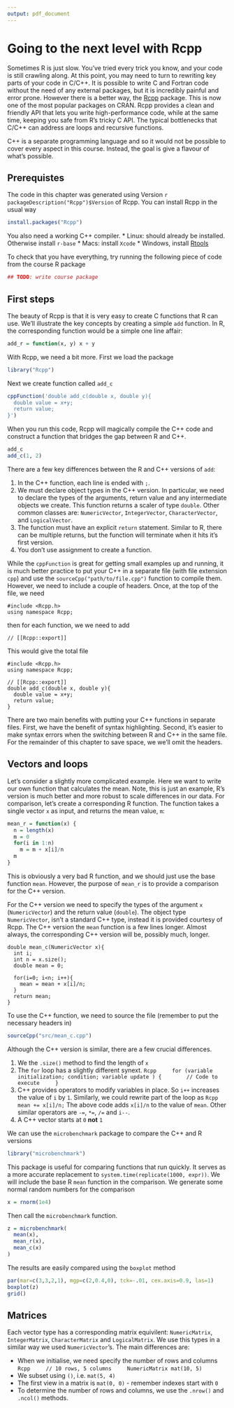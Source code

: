 ```yaml
---
output: pdf_document
---
```

# Going to the next level with Rcpp

Sometimes R is just slow. You've tried every trick you know, and your code is still crawling along. At this point, you may need to turn to rewriting key parts of your code in C/C++. It is possible to write C and Fortran code without the need of any external packages, but it is incredibly painful and error prone. However there is a better way, the [Rcpp](http://www.rcpp.org) package. This is now one of the most popular packages on CRAN.  Rcpp provides a clean and friendly API that lets you write high-performance code, while at the same time, keeping you safe from R's tricky C API. The typical bottlenecks that C/C++ can address are loops and recursive functions.

C++ is a separate programming language and so it would not be possible to cover every aspect in this course. Instead, the goal is give a flavour of what's possible.

## Prerequistes

The code in this chapter was generated using Version `r packageDescription("Rcpp")$Version` of Rcpp. You can install Rcpp in the usual way

```r
install.packages("Rcpp")
```
You also need a working C++ compiler. 
 * Linux: should already be installed. Otherwise install `r-base`
 * Macs: install `Xcode`
 * Windows, install [Rtools](http://cran.r-project.org/bin/windows/)
 
 To check that you have everything, try running the following piece of code from the course R package
 
 ```r
 ## TODO: write course package
 ```
 
## First steps
 
The beauty of Rcpp is that it is very easy to create C functions that R can use. We'll illustrate the key concepts by creating a simple `add` function. In R, the corresponding function would be a simple one line affair:
```r
add_r = function(x, y) x + y
```
 
With Rcpp, we need a bit more. First we load the package
 
```r
library("Rcpp") 
```
 
Next we create function called `add_c`

```r
cppFunction('double add_c(double x, double y){
  double value = x+y;
  return value;
}')
```

When you run this code, Rcpp will magically compile the C++ code and construct a function that bridges the gap between R and C++.
```r
add_c
add_c(1, 2)
```
There are a few key differences between the R and C++ versions of `add`:

1. In the C++ function, each line is ended with `;`.
2. We must declare object types in the C++ version. In particular, we need to declare the types of the arguments, return value and any intermediate objects we create. This function returns a scaler of type `double`. Other common classes are: `NumericVector`, `IntegerVector`, `CharacterVector`, and `LogicalVector`.
3. The function must have an explicit `return` statement. Similar to R, there can be multiple returns, but the function will terminate when it hits it's first version.
4. You don't use assignment to create a function.

While the `cppFunction` is great for getting small examples up and running, it is much better practice to put your C++ in a separate file (with file extension `cpp`) and use the `sourceCpp("path/to/file.cpp")` function to compile them. However, we need to include a couple of headers. Once, at the top of the file, we need 

```Rcpp
#include <Rcpp.h>
using namespace Rcpp;
```

then for each function, we we need to add

```Rcpp
// [[Rcpp::export]]
```

This would give the total file

```Rcpp
#include <Rcpp.h>
using namespace Rcpp;

// [[Rcpp::export]]
double add_c(double x, double y){
  double value = x+y;
  return value;
}
```

There are two main benefits with putting your C++ functions in separate files. First, we have the benefit of syntax highlighting. Second, it's easier to make syntax errors when the switching between R and C++ in the same file. For the remainder of this chapter to save space, we we'll omit the headers.

## Vectors and loops


Let's consider a slightly more complicated example. Here we want to write our own function that calculates the mean. Note, this is just an example, R's version is much better and more robust to scale differences in our data. For comparison, let's create a corresponding R function. The function takes a single vector `x` as input, and returns the mean value, `m`:

```r
mean_r = function(x) {
  n = length(x)
  m = 0
  for(i in 1:n) 
    m = m + x[i]/n
  m
}
```

This is obviously a very bad R function, and we should just use the base function `mean`. However, the purpose of `mean_r` is to provide a comparison for the C++ version.

For the C++ version we need to specify the types of the argument `x` (`NumericVector`) and the return value (`double`). The object type `NumericVector`, isn't a standard C++ type, instead it is provided courtesy of Rcpp. The C++ version the `mean` function is a few lines longer. Almost always, the corresponding C++ version will be, possibly much, longer. 

```Rcpp
double mean_c(NumericVector x){
  int i;
  int n = x.size();
  double mean = 0;
  
  for(i=0; i<n; i++){
    mean = mean + x[i]/n;
  }
  return mean;
}
``` 
To use the C++ function, we need to source the file (remember to put the necessary headers in)
```r
sourceCpp("src/mean_c.cpp")
```

Although the C++ version is similar, there are a few crucial differences.

1. We the `.size()` method to find the length of `x`
1. The `for` loop has a slightly different synext.
    ```Rcpp
    for (variable initialization; condition; variable update ) {
       // Code to execute
    }
    ```
1. C++ provides operators to modify variables in place. So `i++` increases the value of `i` by `1`. Similarly, we could rewrite part of the loop as
    ```Rcpp
    mean += x[i]/n;
    ```
   The above code adds `x[i]/n` to the value of `mean`. Other similar operators are `-=`, `*=`, `/=` and `i--`.
1. A C++ vector starts at `0` **not** `1`

We can use the `microbenchmark` package to compare the C++ and R versions

```r
library("microbenchmark")
```

This package is useful for comparing functions that run quickly. It serves as a more accurate replacement to `system.time(replicate(1000, expr))`. We will include the base R `mean` function in the comparison. We generate some normal random numbers for the comparison

```r
x = rnorm(1e4)
```

Then call the `microbenchmark` function.
```r
z = microbenchmark(
  mean(x),
  mean_r(x),
  mean_c(x)
)
```
The results are easily compared using the `boxplot` method

```r
par(mar=c(3,3,2,1), mgp=c(2,0.4,0), tck=-.01, cex.axis=0.9, las=1)
boxplot(z)
grid()
```

## Matrices

Each vector type has a corresponding matrix equivilent: `NumericMatrix`, `IntegerMatrix`, `CharacterMatrix` and `LogicalMatrix`. We use this types in a similar way we used `NumericVector`'s. The main differences are:

 * When we initialise, we need specify the number of rows and columns
    ```Rcpp
    // 10 rows, 5 columns
    NumericMatrix mat(10, 5)
    ```
 * We subset using `()`, i.e. `mat(5, 4)`
 * The first view in a matrix is `mat(0, 0)` - remember indexes start with `0`
 * To determine the number of rows and columns, we use the `.nrow()` and `.ncol()` methods.


